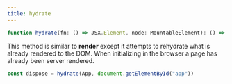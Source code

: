 ```yaml
---
title: hydrate
---
```


```ts
function hydrate(fn: () => JSX.Element, node: MountableElement): () => void

```

This method is similar to **render** except it attempts to rehydrate what is already rendered to the DOM. 
When initializing in the browser a page has already been server rendered.

```ts
const dispose = hydrate(App, document.getElementById("app"))
```
